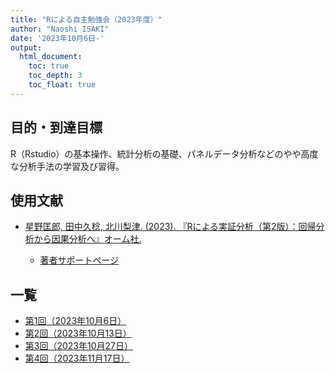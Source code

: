 ```yaml
---
title: "Rによる自主勉強会（2023年度）"
author: "Naoshi ISAKI"
date: '2023年10月6日-'
output:
  html_document:
    toc: true
    toc_depth: 3
    toc_float: true
---
```

## 目的・到達目標

R（Rstudio）の基本操作、統計分析の基礎、パネルデータ分析などのやや高度な分析手法の学習及び習得。

## 使用文献
- [星野匡郎, 田中久稔, 北川梨津. (2023). 『Rによる実証分析（第2版）：回帰分析から因果分析へ』オーム社.](https://www.ohmsha.co.jp/book/9784274230028/)

  - [著者サポートページ](https://www.rniyoru.com/)

## 一覧
- [第1回（2023年10月6日）](./rweek1.html)
- [第2回（2023年10月13日）](./rweek2.html)
- [第3回（2023年10月27日）](./rweek3.html)
- [第4回（2023年11月17日）](./rweek4.html)